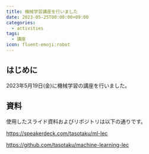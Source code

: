 ```yaml
---
title: 機械学習講座を行いました
date: 2023-05-25T00:00:00+09:00
categories:
  - activities
tags:
  - 講座
icon: fluent-emoji:robot
---
```


## はじめに

2023年5月19日(金)に機械学習の講座を行いました。

## 資料

使用したスライド資料およびリポジトリは以下の通りです。

https://speakerdeck.com/tasotaku/ml-lec

https://github.com/tasotaku/machine-learning-lec
